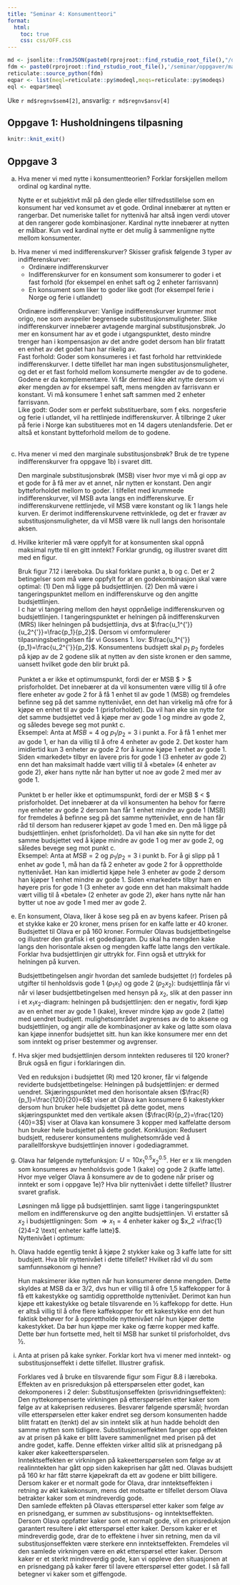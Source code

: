 ```yaml
---
title: "Seminar 4: Konsumentteori"
format:
  html:
    toc: true
    css: css/OFF.css
---
```


```r
md <- jsonlite::fromJSON(paste0(rprojroot::find_rstudio_root_file(),"/data-raw/metadata.json"))
fdm <- paste0(rprojroot::find_rstudio_root_file(),'/seminar/oppgaver/mate.py')
reticulate::source_python(fdm)
eqpar <- list(meql=reticulate::py$modeql,meqs=reticulate::py$modeqs)
eql <- eqpar$meql
```

Uke `r md$regnv$sem4[2]`, ansvarlig: `r md$regnv$ansv[4]`



::: {.content-visible when-profile="internal"}
## Oppgave 1: Husholdningens tilpasning 
:::

```r
knitr::knit_exit()
```

## Oppgave 3
a.
Hva mener vi med nytte i konsumentteorien? Forklar forskjellen mellom ordinal og
kardinal nytte.
<div class="sol">
Nytte er et subjektivt mål på den glede eller tilfredsstillelse som en
konsument har ved konsumet av et gode. Ordinal innebærer at nytten er rangerbar. Det
numeriske tallet for nyttenivå har altså ingen verdi utover at den rangerer gode
kombinasjoner. Kardinal nytte innebærer at nytten er målbar. Kun ved kardinal nytte
er det mulig å sammenligne nytte mellom konsumenter.
</div>
a.
Hva mener vi med indifferenskurver? Skisser grafisk følgende 3 typer av
indifferenskurver:
<ul>
  <li>Ordinære indifferenskurver</li>
  <li>Indifferenskurver for en konsument som konsumerer to goder i et fast forhold (for eksempel en enhet saft og 2 enheter farrisvann)</li>
  <li>En konsument som liker to goder like godt (for eksempel ferie i Norge og ferie i
utlandet)</li>
</ul>  
<div class="sol">
Ordinære indifferenskurver: Vanlige indifferenskurver krummer mot origo, noe som avspeiler begrensede
substitusjonsmuligheter. Slike indifferenskurver innebærer avtagende marginal
substitusjonsbrøk. Jo mer en konsument har av et gode i utgangspunktet, desto mindre
trenger han i kompensasjon av det andre godet dersom han blir fratatt en enhet av det
godet han har rikelig av.
<br>
Fast forhold: Goder som konsumeres i et fast forhold har rettvinklede indifferenskurver. I dette
tilfellet har man ingen substitusjonsmuligheter, og det er et fast forhold mellom
konsumerte mengder av de to godene. Godene er da komplementære. Vi får dermed
ikke økt nytte dersom vi øker mengden av for eksempel saft, mens mengden av
farrisvann er konstant. Vi må konsumere 1 enhet saft sammen med 2 enheter
farrisvann. 
<br>
Like godt: Goder som er perfekt substituerbare, som f eks. norgesferie og ferie i utlandet, vil ha
rettlinjede indifferenskurver. Å tilbringe 2 uker på ferie i Norge kan substitueres mot
en 14 dagers utenlandsferie. Det er altså et konstant bytteforhold mellom de to godene.
<br>
<br>
</div>
a.
Hva mener vi med den marginale substitusjonsbrøk? Bruk de tre typene
indifferenskurver fra oppgave 1b) i svaret ditt.
<div class="sol">
Den marginale substitusjonsbrøk (MSB) viser hvor mye vi må gi opp av
et gode for å få mer av et annet, når nytten er konstant. Den angir bytteforholdet
mellom to goder. I tilfellet med krummede indifferenskurver, vil MSB avta langs en
indifferenskurve. Er indifferenskurvene rettlinjede, vil MSB være konstant og lik 1
langs hele kurven. Er derimot indifferenskurvene rettvinklede, og det er fravær av
substitusjonsmuligheter, da vil MSB være lik null langs den horisontale aksen. 
</div>
a.
Hvilke kriterier må være oppfylt for at konsumenten skal oppnå maksimal nytte til en
gitt inntekt? Forklar grundig, og illustrer svaret ditt med en figur.
<div class="sol">
Bruk figur 7.12 i læreboka. Du skal forklare punkt a, b og c. Det er 2 betingelser som må være oppfylt for at en godekombinasjon skal være optimal: (1) Den må ligge på budsjettlinjen. (2) Den må være i tangeringspunktet mellom en indifferenskurve og den angitte budsjettlinjen. 
<br>
I c har vi tangering mellom den høyst oppnåelige indifferenskurven
og budsjettlinjen. I tangeringspunktet er helningen på indifferenskurven (MRS) liker
helningen på budsjettlinja, dvs at $\frac{u_1^{'}}{u_2^{'}}=\frac{p_1}{p_2}$. Dersom vi omformulerer
tilpasningsbetingelsen får vi Gossens 1. lov: $\frac{u_1^{'}}{p_1}=\frac{u_2^{'}}{p_2}$. Konsumentens budsjett skal
$p_1$ $p_2$ fordeles på kjøp av de 2 godene slik at nytten av den siste kronen er den samme,
uansett hvilket gode den blir brukt på.
<br>
<br>
Punktet a er ikke et optimumspunkt, fordi der er MSB $ > $ prisforholdet. Det
innebærer at da vil konsumenten være villig til å ofre flere enheter av gode 2 for å
få 1 enhet til av gode 1 (MSB) og fremdeles befinne seg på det samme nyttenivået,
enn det han virkelig må ofre for å kjøpe en enhet til av gode 1 (prisforholdet). Da
vil han øke sin nytte for det samme budsjettet ved å kjøpe mer av gode 1 og
mindre av gode 2, og således bevege seg mot punkt c.
<br>
Eksempel: Anta at $MSB = 4$ og $p_1/p_2 = 3$ i punkt a. For å få 1 enhet mer av gode
1, er han da villig til å ofre 4 enheter av gode 2. Det koster ham imidlertid kun 3
enheter av gode 2 for å kunne kjøpe 1 enhet av gode 1. Siden «markedet» tilbyr en
lavere pris for gode 1 (3 enheter av gode 2) enn det han maksimalt hadde vært
villig til å «betale» (4 enheter av gode 2), øker hans nytte når han bytter ut noe av
gode 2 med mer av gode 1.
<br>
<br>
Punktet b er heller ikke et optimumspunkt, fordi der er MSB $ < $ prisforholdet. Det
innebærer at da vil konsumenten ha behov for færre nye enheter av gode 2 dersom
han får 1 enhet mindre av gode 1 (MSB) for fremdeles å befinne seg på det samme
nyttenivået, enn de han får råd til dersom han reduserer kjøpet av gode 1 med en. Den må ligge på budsjettlinjen. enhet (prisforholdet). Da vil han øke sin nytte for det samme budsjettet ved å
kjøpe mindre av gode 1 og mer av gode 2, og således bevege seg mot punkt c.
<br>
Eksempel: Anta at $MSB = 2$ og $p_1/p_2 = 3$ i punkt b. For å gi slipp på 1 enhet av
gode 1, må han da få 2 enheter av gode 2 for å opprettholde nyttenivået. Han kan
imidlertid kjøpe hele 3 enheter av gode 2 dersom han kjøper 1 enhet mindre av
gode 1. Siden «markedet» tilbyr ham en høyere pris for gode 1 (3 enheter av gode enn det 
han maksimalt hadde vært villig til å «betale» (2 enheter av gode 2),
øker hans nytte når han bytter ut noe av gode 1 med mer av gode 2.
</div>
a.
En konsument, Olava, liker å kose seg på en av byens kafeer. Prisen på et stykke kake er
20 kroner, mens prisen for en kaffe latte er 40 kroner. Budsjettet til Olava er på 160
kroner. Formuler Olavas budsjettbetingelse og illustrer den grafisk i et godediagram. Du
skal ha mengden kake langs den horisontale aksen og mengden kaffe latte langs den
vertikale. Forklar hva budsjettlinjen gir uttrykk for. Finn også et uttrykk for helningen
på kurven.
<div class="sol">
Budsjettbetingelsen angir hvordan det samlede budsjettet (r) fordeles på
utgifter til henholdsvis gode 1 $(p_1x_1)$ og gode 2 $(p_2x_2)$:
\begin{equation*}
r=p_1x_1+p_2x_2 \rightarrow 160=20x_1+40x_2
\end{equation*}
budsjettlinja får vi når vi løser budsjettbetingelsen med hensyn på $x_2$, slik at den
passer inn i et $x_1x_2$-diagram:
\begin{equation*}
x_2=-\frac{p_1}{p_2}x_1+\frac{r}{p_2} \rightarrow
\end{equation*}
helningen på budsjettlinjen:
\begin{equation*}
\frac{dx_2}{dx_1}=-\frac{p_1}{p_2}
\end{equation*}
den er negativ, fordi kjøp av en enhet mer av gode 1 (kake), krever mindre kjøp av gode 2 (latte) med uendret budsjett.
mulighetsområdet avgrenses av de to aksene og budsjettlinjen, og angir alle de
kombinasjoner av kake og latte som olava kan kjøpe innenfor budsjettet sitt. hun kan
ikke konsumere mer enn det som inntekt og priser bestemmer og avgrenser.
</div>
a.
Hva skjer med budsjettlinjen dersom inntekten reduseres til 120 kroner? Bruk også en
figur i forklaringen din.
<div class="sol">
Ved en reduksjon i budsjettet (R) med 120 kroner, får vi følgende reviderte
budsjettbetingelse:
\begin{equation*}
R=p_1x_1+p_2x_2 \Rightarrow 120=20x_1+40x_2
\end{equation*}
Helningen på budsjettlinjen:
\begin{equation*}
\frac{dx_2}{dx_1}=-\frac{p_1}{p_2}
\end{equation*}
er dermed uendret. 
Skjæringspunktet med den horisontale aksen ($\frac{R}{p_1}=\frac{120}{20}=6$) viser at Olava kan konsumere 6 kakestykker dersom hun bruker hele budsjettet på dette godet, mens skjæringspunktet med den
vertikale aksen ($\frac{R}{p_2}=\frac{120}{40}=3$) viser at Olava kan konsumere 3 kopper med kaffelatte dersom hun bruker hele budsjettet på dette godet.
Konklusjon: Redusert budsjett, reduserer konsumentens mulighetsområde ved å
parallellforskyve budsjettlinjen innover i godediagrammet.
</div>
a.
Olava har følgende nyttefunksjon: $U =10x_1^{0.5}x_2^{0.5}$. Her er x lik mengden som konsumeres
av henholdsvis gode 1 (kake) og gode 2 (kaffe latte). Hvor mye velger Olava å
konsumere av de to godene når priser og inntekt er som i oppgave 1e)? Hva blir
nyttenivået i dette tilfellet? Illustrer svaret grafisk.
<div class="sol">
Løsningen må ligge på budsjettlinjen.
\begin{equation*}
R=p_1x_1+ p_2x_2 \Rightarrow 160=20x_1+ 40x_2 
\end{equation*}
samt ligge i tangeringspunktet mellom en indifferenskurve og den angitte budsjettlinjen.
\begin{equation*}
\frac{u_1^{'}}{u_2^{'}}=\frac{p_1}{p_2}=\frac{0.5\cdot 10 x_1^{-0.5}x_2^{0.5}}{0.5 \cdot10 x_1^{0.5}x_2^{-0.5}}=\frac{x_{2}^{0.5+0.5}}{x_1^{0.5+0.5}}=\frac{20}{40} \Rightarrow \frac{x_2}{x_1}=\frac{1}{2} \Rightarrow x_2=\frac{1}{2}x_1
\end{equation*}
Vi erstatter så $x_2$ i budsjettligningen:
\begin{equation*}
R=p_1x_1 + p_2x_2 \Rightarrow 160=20 x_1+ 40x_2 \Rightarrow 160=20x_1+ 40x_1 \Rightarrow 
160=40x_1 \end{equation*}
Som $\Rightarrow x_1 =4 \text{ enheter kaker}$ og $x_2 =\frac{1}{2}4=2 \text{ enheter kaffe latte}$.
<br>
Nyttenivået i optimum: 
\begin{equation*}
U =10x_1^{0.5}x_2^{0.5} = 10\cdot 4^{0.5}2^{0.5} \approx 28,3 \text{ nytteenheter}
\end{equation*}
</div>
a. 
Olava hadde egentlig tenkt å kjøpe 2 stykker kake og 3 kaffe latte for sitt budsjett. Hva
blir nyttenivået i dette tilfellet? Hvilket råd vil du som samfunnsøkonom gi henne?
<div class="sol">
Hun maksimerer ikke nytten når hun konsumerer denne mengden. Dette
skyldes at MSB da er 3/2, dvs hun er villig til å ofre 1,5 kaffekopper for å få ett
kakestykke og samtidig opprettholde nyttenivået. Derimot kan hun kjøpe ett
kakestykke og betale tilsvarende en ½ kaffekopp for dette. Hun er altså villig til å ofre
flere kaffekopper for ett kakestykke enn det hun faktisk behøver for å opprettholde
nyttenivået når hun kjøper dette kakestykket. Da bør hun kjøpe mer kake og færre
kopper med kaffe. Dette bør hun fortsette med, helt til MSB har sunket til
prisforholdet, dvs ½. 
</div>
a. 
Anta at prisen på kake synker. Forklar kort hva vi mener med inntekt- og
substitusjonseffekt i dette tilfellet. Illustrer grafisk.
<div class="sol">
Forklares ved å bruke en tilsvarende figur som Figur 8.8 i læreboka. Effekten av en
prisreduksjon på etterspørselen etter godet, kan dekomponeres i 2 deler:
Substitusjonseffekten (prisvridningseffekten): Den nyttekompenserte virkningen på
etterspørselen etter kaker som følge av at kakeprisen reduseres. Besvarer følgende
spørsmål; hvordan ville etterspørselen etter kaker endret seg dersom konsumenten
hadde blitt fratatt en (tenkt) del av sin inntekt slik at hun hadde beholdt den samme
nytten som tidligere. Substitusjonseffekten fanger opp effekten av at prisen på kake er
blitt lavere sammenlignet med prisen på det andre godet, kaffe. Denne effekten virker
alltid slik at prisnedgang på kaker øker kakeetterspørselen.
<br>
Inntektseffekten er virkningen på kakeetterspørselen som følge av at realinntekten har
gått opp siden kakeprisen har gått ned. Olavas budsjett på 160 kr har fått større
kjøpekraft da ett av godene er blitt billigere. Dersom kaker er et normalt gode for
Olava, drar inntektseffekten i retning av økt kakekonsum, mens det motsatte er tilfellet
dersom Olava betrakter kaker som et mindreverdig gode.
<br>
Den samlede effekten på Olavas etterspørsel etter kaker som følge av en prisnedgang,
er summen av substitusjons- og inntektseffekten. Dersom Olava oppfatter kaker som
et normalt gode, vil en prisreduksjon garantert resultere i økt etterspørsel etter kaker.
Dersom kaker er et mindreverdig gode, drar de to effektene i hver sin retning, men da
vil substitusjonseffekten være sterkere enn inntektseffekten. Fremdeles vil den
samlede virkningen være en økt etterspørsel etter kaker. Dersom kaker er et sterkt
mindreverdig gode, kan vi oppleve den situasjonen at en prisnedgang på kaker fører til
lavere etterspørsel etter godet. I så fall betegner vi kaker som et giffengode.
</div>




